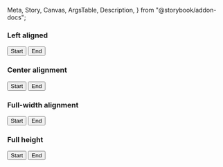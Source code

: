   Meta,
  Story,
  Canvas,
  ArgsTable,
  Description,
} from "@storybook/addon-docs";

<Meta
  title="React Components/Section container"
  component={IcSectionContainer}
/>

<Description markdown={readme} />

### Left aligned

<Canvas>
  <Story name="Left aligned">
    <IcSectionContainer>
      <main><div style={{display: "flex", justifyContent: "space-between" }}>
        <button>Start</button>
        <button>End</button>
        </div>
      </main>
    </IcSectionContainer>
  </Story>
</Canvas>

### Center alignment

<Canvas>
  <Story name="Center alignment">
    <IcSectionContainer aligned="center">
      <main> <div style={{display: "flex", justifyContent: "space-between" }}>
        <button>Start</button>
        <button>End</button>
        </div> </main>
      </IcSectionContainer>
  </Story>
</Canvas>

### Full-width alignment

<Canvas>
  <Story name="Full-width alignment">
    <IcSectionContainer aligned="full-width">
      <main> <div style={{display: "flex", justifyContent: "space-between" }}>
        <button>Start</button>
        <button>End</button>
        </div> </main>
      </IcSectionContainer>
  </Story>
</Canvas>


### Full height

<Canvas>
  <Story name="Full-height">
    <IcSectionContainer aligned="full-width" full-height>
      <main> <div style={{display: "flex", justifyContent: "space-between" }}>
        <button>Start</button>
        <button>End</button>
        </div> </main>
      </IcSectionContainer>
  </Story>
</Canvas>
